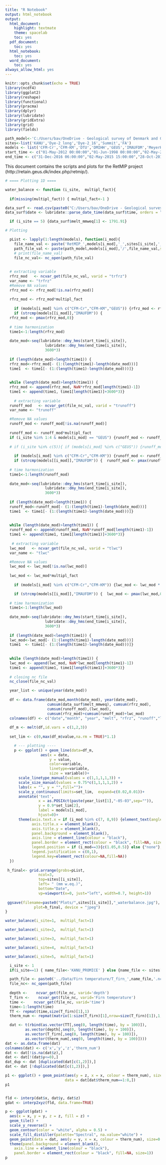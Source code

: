 ```yaml
---
title: "R Notebook"
output: html_notebook
output:
  html_document:
    highlight: textmate
    theme: spacelab
    toc: yes
  pdf_document:
    toc: yes
  html_notebook:
    toc: yes
  word_document:
    toc: yes
always_allow_html: yes
---
```


```r
knitr::opts_chunk$set(echo = TRUE)
library(ncdf4)
library(ggplot2)
library(reshape)
library(functional)
library(pracma)
library(dplyr)
library(lubridate)
library(gridExtra)
library(grid)
library(fields)

path_model<-'C:/Users/bav/OneDrive - Geological survey of Denmark and Greenland/Data/RetMIP/Model outputs/'
sites<-list('KANU','Dye-2_long','Dye-2_16','Summit','FA')
models <- list('CFM-Cr','CFM-KM','DTU','DMIHH','GEUS','IMAUFDM','MeyerHewitt','UppsalaUniBucket','UppsalaUniDeepPerc')
start_time <- c("01-May-2012 00:00:00","01-Jun-1998 00:00:00","02-May-2016 00:00:00","02-Jul-2000 00:00:00","12-Apr-2014 00:00:00")
end_time <- c("31-Dec-2016 06:00:00","02-May-2015 15:00:00","28-Oct-2016 09:00:00","08-Mar-2015 12:00:00","02-Dec-2014 21:00:00")
```

This document contains the scripts and plots for the RetMIP project (http://retain.geus.dk/index.php/retmip/).



```r
# ==== Plotting 1D ====

water_balance <- function (i_site,  multipl_fact){
  
  if(missing(multipl_fact)) { multipl_fact<-1 }

data_surf <- read.csv(paste0("C:/Users/bav/OneDrive - Geological survey of Denmark and Greenland/Data/RetMIP/Input files/surface/RetMIP_", sites[i_site], ".csv"),header=TRUE,sep=";")
data_surf$date <- lubridate::parse_date_time(data_surf$time, orders = "d-b-Y H:M:S", locale = "us")

  if (i_site == 5) {data_surf$melt_mmweq[1] <- 1791.91}

# Plotting

  pList <- lapply(1:length(models), function(i_mod){ 
    file_name_val <- paste('RetMIP_',models[i_mod],'_',sites[i_site],'_3hourly_values.nc',sep = "")
    path_file_val <- paste(path_model,models[i_mod],'/',file_name_val,sep = "")
    # print(file_name_val)
    file_nc_val<- nc_open(path_file_val)
  
    
  # extracting variable
  rfrz_mod   <- ncvar_get(file_nc_val, varid = "trfrz")
  var_name <- "trfrz"
  #Remove NA values
  rfrz_mod <- rfrz_mod[!is.na(rfrz_mod)]
  
  rfrz_mod <- rfrz_mod*multipl_fact
  
    if (models[i_mod] %in% c("CFM-Cr","CFM-KM","GEUS")) {rfrz_mod <- rfrz_mod * 1000  }
    if (strcmp(models[[i_mod]],"IMAUFDM")) {
  rfrz_mod <- pmax(rfrz_mod,0)}
  
  # time harmonization
  time1<-1:length(rfrz_mod)
    
  date_mod<-seq(lubridate::dmy_hms(start_time[i_site]),
                  lubridate::dmy_hms(end_time[i_site]),
                  3600*3)
    
  if (length(date_mod)<length(time1)) {
  rfrz_mod<-rfrz_mod[- (1:(length(time1)-length(date_mod)))]
  time1  <- time1[- (1:(length(time1)-length(date_mod)))]}
  
  
  while (length(date_mod)>length(time1)) {
  rfrz_mod <- append(rfrz_mod, NaN*rfrz_mod[length(time1)-1])
  time1 <- append(time1, time1[length(time1)]+3600*3)}
  
    # extracting variable
  runoff_mod   <- ncvar_get(file_nc_val, varid = "trunoff")
  var_name <- "trunoff"

  #Remove NA values
  runoff_mod <- runoff_mod[!is.na(runoff_mod)]
  
  runoff_mod <- runoff_mod*multipl_fact
  if (i_site %in% 1:4 & models[i_mod] == "GEUS") {runoff_mod <- runoff_mod * 1000  }
  
  # if (i_site %in% c(5)){ if (models[i_mod] %in% c("GEUS")) {runoff_mod <- runoff_mod / 1000  }}
  
    if (models[i_mod] %in% c("CFM-Cr","CFM-KM")) {runoff_mod <- runoff_mod * 1000  }
    if (strcmp(models[[i_mod]],"IMAUFDM")) {  runoff_mod <- pmax(runoff_mod,0)}
  
  # time harmonization
  time1<-1:length(runoff_mod)
    
  date_mod<-seq(lubridate::dmy_hms(start_time[i_site]),
                  lubridate::dmy_hms(end_time[i_site]),
                  3600*3)
    
  if (length(date_mod)<length(time1)) {
  runoff_mod<-runoff_mod[- (1:(length(time1)-length(date_mod)))]
  time1  <- time1[- (1:(length(time1)-length(date_mod)))]}
  
  
  while (length(date_mod)>length(time1)) {
  runoff_mod <- append(runoff_mod, NaN*runoff_mod[length(time1)-1])
  time1 <- append(time1, time1[length(time1)]+3600*3)}
  
   # extracting variable
  lwc_mod   <- ncvar_get(file_nc_val, varid = "tlwc")
  var_name <- "tlwc"

  #Remove NA values
  lwc_mod <- lwc_mod[!is.na(lwc_mod)]
  
  lwc_mod <- lwc_mod*multipl_fact
  
    if (models[i_mod] %in% c("CFM-Cr","CFM-KM")) {lwc_mod <- lwc_mod * 1000  }

    if (strcmp(models[[i_mod]],"IMAUFDM")) {  lwc_mod <- pmax(lwc_mod,0)}
  
  # time harmonization
  time1<-1:length(lwc_mod)
    
  date_mod<-seq(lubridate::dmy_hms(start_time[i_site]),
                  lubridate::dmy_hms(end_time[i_site]),
                  3600*3)
    
  if (length(date_mod)<length(time1)) {
  lwc_mod<-lwc_mod[- (1:(length(time1)-length(date_mod)))]
  time1  <- time1[- (1:(length(time1)-length(date_mod)))]}
  
  
  while (length(date_mod)>length(time1)) {
  lwc_mod <- append(lwc_mod, NaN*lwc_mod[length(time1)-1])
  time1 <- append(time1, time1[length(time1)]+3600*3)}
  
  # closing nc file
  nc_close(file_nc_val)

  year_list <- unique(year(date_mod))
  
  df <- data.frame(date_mod,month(date_mod), year(date_mod),
                   cumsum(data_surf$melt_mmweq), cumsum(rfrz_mod),
                   cumsum(runoff_mod),(lwc_mod),
                   cumsum(rfrz_mod)+cumsum(runoff_mod)+lwc_mod)
  colnames(df) <- c("date","month", "year", "melt", "rfrz", "runoff","lwc","sum_rr")
  
  df_m <- melt(df,id.vars = c(1,2,3))
  
  set_lim <- c(0,max(df_m$value,na.rm = TRUE)*1.1)

    # --- plotting ----
    p <- ggplot() + geom_line(data=df_m,
                aes(x = date, 
                    y = value,
                    color=variable,
                    linetype=variable,
                    size = variable))+
      scale_linetype_manual(values = c(1,1,1,1,3)) +
      scale_size_manual(values = 0.75*c(1,1,1,1,2)) +
      labs(x = "", y = "",fill="")+
      scale_y_continuous(limits=set_lim,  expand=c(0.02,0.01))+
      annotate('text', 
               x = as.POSIXct(paste(year_list[1],"-05-03",sep="")),
               y = 0.9*set_lim[2], 
               label = models[i_mod],
               hjust=0)+
      theme(axis.text.x = if (i_mod %in% c(7, 8,9)) {element_text(angle=90)} else {element_blank()},
            axis.title.x = element_blank(),
            axis.title.y = element_blank(),
            panel.background = element_blank(),
            axis.line = element_line(colour = "black"),
            panel.border = element_rect(colour = "black", fill=NA, size=1),
            legend.position = if (i_mod==3){c(1.05,0.5)} else {"none"},
            legend.justification = c(0,1),
            legend.key=element_rect(colour=NA,fill=NA))
  })
  
 h_final<- grid.arrange(grobs=pList, 
               ncol=3,
               top=sites[[i_site]], 
               left= " (mm w.eq.)",
               bottom="Date",
               vp=viewport(x=0, just="left", width=0.7, height=1))
 
 ggsave(filename=paste0("Plots/",sites[[i_site]],"_waterbalance.jpg"),
             plot=h_final, device = "jpeg")
}

```

```r
water_balance(i_site=1,  multipl_fact=1)

```

```r
water_balance(i_site=2,  multipl_fact=1)

```

```r
water_balance(i_site=3,  multipl_fact=1)

```

```r
water_balance(i_site=4,  multipl_fact=1)

```

```r
water_balance(i_site=5,  multipl_fact=1)

```

```r
  i_site <- 1
  if(i_site==1) { name_file<-'KANU_PROMICE' } else {name_file <- sites[i_site]}

  path_file <- paste0('../Data/Firn temperature/T_firn_',name_file,'.nc')
  file_nc<- nc_open(path_file)
  
  depth <-    ncvar_get(file_nc, varid='depth')
  T_firn <-    ncvar_get(file_nc, varid='Firn temperature')  
  time <-    ncvar_get(file_nc, varid='time')
  time<-1:length(time)
  TT <- repmat(time,size(T_firn)[1],1)
  therm_num <- repmat(matrix(1:size(T_firn)[1],nrow=size(T_firn)[1]),1,length(time))

  dat <- t(rbind(as.vector(TT[,seq(0, length(time), by = 100)]),
         as.vector(depth[,seq(0, length(time), by = 100)]),
         as.vector(T_firn[,seq(0, length(time), by = 100)]),
         as.vector(therm_num[,seq(0, length(time), by = 100)])))
dat <- as.data.frame(dat)
colnames(dat) <- c('x','y','z','therm_num')
dat <- dat[!is.na(dat$z),]
dat <- dat[!(dat$y<=0),]
dat_dup <- dat [duplicated(dat[c(1,2)]),]
dat <- dat [!duplicated(dat[c(1,2)]),]

p1 <- ggplot() + geom_point(aes(y = z, x = x, colour = therm_num), size=1.5,
                           data = dat[dat$therm_num==1:8,])
p1


fld <- interp(dat$x, dat$y, dat$z)
gdat <- interp2xyz(fld, data.frame=TRUE)

p <- ggplot(gdat) + 
  aes(x = x, y = y, z = z, fill = z) + 
  geom_tile() + 
  scale_y_reverse() +
  geom_contour(color = "white", alpha = 0.5) + 
  scale_fill_distiller(palette="Spectral", na.value="white") +
  geom_point(data = dat, aes(y = y, x = x, colour = therm_num), size=0.5)+
  theme(panel.background = element_blank(),
    axis.line = element_line(colour = "black"),
    panel.border = element_rect(colour = "black", fill=NA, size=1))
p
```


